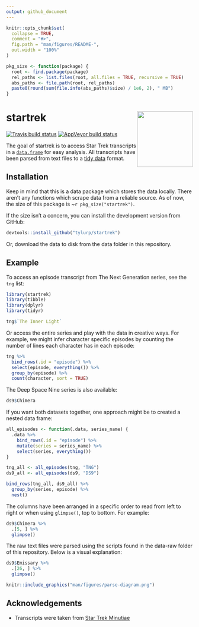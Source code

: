 ```yaml
---
output: github_document
---
```


<!-- README.md is generated from README.Rmd. Please edit that file -->

```r
knitr::opts_chunk$set(
  collapse = TRUE,
  comment = "#>",
  fig.path = "man/figures/README-",
  out.width = "100%"
)

pkg_size <- function(package) {
  root <- find.package(package)
  rel_paths <- list.files(root, all.files = TRUE, recursive = TRUE)
  abs_paths <- file.path(root, rel_paths)
  paste0(round(sum(file.info(abs_paths)$size) / 1e6, 2), " MB")
}
```
# startrek <img src="man/figures/logo.png" align="right" height=150/>
<!-- badges: start -->
[![Travis build status](https://travis-ci.org/tyluRp/startrek.svg?branch=master)](https://travis-ci.org/tyluRp/startrek)
[![AppVeyor build status](https://ci.appveyor.com/api/projects/status/github/tyluRp/startrek?branch=master&svg=true)](https://ci.appveyor.com/project/tyluRp/startrek)
<!-- badges: end -->

The goal of startrek is to access Star Trek transcripts in a [`data.frame`](https://stat.ethz.ch/R-manual/R-devel/library/base/html/data.frame.html) for easy analysis. All transcripts have been parsed from text files to a [tidy data](http://vita.had.co.nz/papers/tidy-data.html) format. 

## Installation

Keep in mind that this is a data package which stores the data locally. There aren't any functions which scrape data from a reliable source. As of now, the size of this package is ~`r pkg_size("startrek")`. 

If the size isn't a concern, you can install the development version from GitHub:

``` r
devtools::install_github("tylurp/startrek")
```

Or, download the data to disk from the data folder in this repository.

## Example

To access an episode transcript from The Next Generation series, see the `tng` list:

```r
library(startrek)
library(tibble)
library(dplyr)
library(tidyr)

tng$`The Inner Light`
```

Or access the entire series and play with the data in creative ways. For example, we might infer character specific episodes by counting the number of lines each character has in each episode:

```r
tng %>% 
  bind_rows(.id = "episode") %>% 
  select(episode, everything()) %>% 
  group_by(episode) %>% 
  count(character, sort = TRUE)
```

The Deep Space Nine series is also available:

```r
ds9$Chimera
```

If you want both datasets together, one approach might be to created a nested data frame:

```r
all_episodes <- function(.data, series_name) {
  .data %>% 
    bind_rows(.id = "episode") %>% 
    mutate(series = series_name) %>% 
    select(series, everything())
}

tng_all <- all_episodes(tng, "TNG")
ds9_all <- all_episodes(ds9, "DS9")

bind_rows(tng_all, ds9_all) %>% 
  group_by(series, episode) %>% 
  nest() 
```

The columns have been arranged in a specific order to read from left to right or when using `glimpse()`, top to bottom. For example:

```r
ds9$Chimera %>% 
  .[5, ] %>% 
  glimpse()
```

The raw text files were parsed using the scripts found in the data-raw folder of this repository. Below is a visual explanation:

```r
ds9$Emissary %>% 
  .[26, ] %>% 
  glimpse()
```

```r
knitr::include_graphics("man/figures/parse-diagram.png")
```

## Acknowledgements

* Transcripts were taken from [Star Trek Minutiae](http://www.st-minutiae.com/resources/scripts/)
